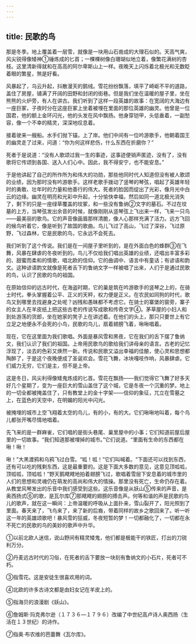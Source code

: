 ```yaml
---
---
---
```

title: 民歌的鸟
---




那是冬季。地上覆盖着一层雪，就像是一块用山石凿成的大理石似的。天高气爽，风尖锐得像矮神①锤炼成的匕首；一棵棵树像白珊瑚似地立着，像繁花满树的杏枝。这里清新得就和在高高的阿尔卑斯山上一样。夜晚天上闪烁着北极光和无数眨着眼的繁星，煞是好看。

风暴起了，乌云升起，抖散漫天的鹅绒。雪花纷纷飘落，填平了崎岖不平的道路，盖住了房屋，铺满了开阔的田野和封闭的街巷。但是我们坐在温暖的屋子里，坐在熊熊的火炉旁，有人在讲古。我们听到了这样一段英雄的故事：在宽阔的大海边有一座巨冢，子夜时分在这座巨冢上坐着被埋在里面的那位英雄的幽灵。他曾是一位国君，他的额上金环闪光，他的头发在风中飘扬。他身穿铠甲，头低垂着，一副愁容，像一个不幸的精灵，深深地叹息着。

接着驶来一艘船。水手们抛下锚，上了岸。他们中间有一位吟游歌手，他朝着国王的幽灵走了过来，问道：“你为何这样悲伤，什么东西在折磨你？”

死者于是说道：“没有人歌颂过我一生的事迹，这事迹便销声匿迹，没有了，没有歌将它传颂到各国、送入人们心中。因此，我不得安宁，也不能安息。”

于是他讲起了自己的所作所为和伟大的功勋，那些他同时代人知道但没有被人歌颂的业绩，因为那时没有吟游歌手。这样老歌手拨动了竖琴的琴弦，唱起了英雄年轻时的勇敢、壮年时的力量和他善行的伟大。死者的脸因而绽出了光彩，像月光中白云的边缘。幽灵在明亮和光彩中升起，十分愉快幸福，然后如同一道北极光消失了，剩下的只是一座绿草覆盖的坟冢，和一些没有鲁纳②文字的墓石。不过在坟墓的上方，当琴弦发出余音的时候，就像刚刚从竖琴弦上飞出来一样，飞来一只鸟——最美丽的歌鸟。它的声音像画眉那样清脆，像人心那样充满了活力。远方飞回的候鸟听着它，像是听到了故国的歌曲。鸟儿飞过了高山，飞过了深谷，飞过原野，飞过森林，它是民歌的鸟，它永远不会死去。

我们听到了这个传说。我们是在一间屋子里听到的，是在外面白色的蜂群③在飞舞，风暴在肆虐的冬夜听到的。鸟儿不仅给我们唱出英雄的业绩，还唱出丰富多彩的、甜蜜而柔和的情歌，唱北欧的信仰。它的曲调中、语言中有童话；有谚语和韵文。这种谚语韵文就像是死者舌下的鲁纳文字一样被唱了出来，人们于是通过民歌的鸟，认识了民歌的鸟的祖国。

在原始信仰的远古时代，在海盗时期，它的巢是筑在吟游歌手的竖琴之上的，在骑士时代，拳头掌握着公平、正义的天秤，权力便是正义。在农民如同狗的时代，歌鸟又到哪里去找避身之处呢？凶残和愚昧都不考虑它。在骑士的寨堡的窗旁，寨子的女主人在羊皮纸上把这些古老的传说写成歌和传奇文字④。茅草屋的小妇人和到处游荡的货郎，坐在她家的凳子上在讲述着。在他们的头上，那只只要世上有它立足之地便永不会死的小鸟，民歌的鸟儿，扇着翅膀飞着，啾啾唱着。

现在，它在这里面为我们歌唱。外面是暴风雪和黑夜，它在我们的舌下摆了鲁纳文，我们认识了我们的祖国。上帝用民歌鸟的歌给我们讲母亲的语言。古老的记忆浮现了，淡去的色彩又焕然一新。传说和民歌又溢出幸福的佳酿，使心灵和思想都陶醉了，于是这个夜晚便成了圣诞欢会。雪花飞舞，冰块嘎吱作响，风暴肆虐。它们威力无穷，它们是主，但不是上帝。

这是冬日，风尖利得像矮鬼炼成的匕首。雪花在飘扬——我们觉得它飞舞了好多天好几个星期了，变为一座巨大的雪山盖住了这个城，它是冬夜一个沉重的梦。地上的一切全都被掩盖住了，只有教堂上的金十字架——信仰的象征，兀立在雪墓之上，在蓝色的天空中，在明媚的阳光中闪光。

被掩埋的城市上空飞翔着太空的鸟儿，有的小，有的大。它们啾啾地叫着，每个鸟儿都张开嘴尽情地唱着。

先飞来的是一群麻雀，它们唱的是街头巷尾、巢里屋中的小事；它们知道前屋后屋里的一切故事。“我们知道那被埋掉的城市。”它们说道。“里面有生命的东西都在啾！啾！

啾！”大黑渡鸦和乌鸦飞过白雪。“呱！呱！”它们叫喊着。“下面还可以找到东西，还有可以吃的残剩东西，这是最重要的。这是下面大多数的意见，这意见顶呱呱，顶呱呱，顶呱呱！”野天鹅飕飕地拍着翅膀飞过，歌唱着雪层下安息着的城市里的人们的思想和灵魂仍在萌发的高尚和伟大的情操。那里没有死亡，生命仍存在着。从教堂风琴发出的乐音中我们感受到这些。这乐音像是从妖山⑤传来的声音，是奥西扬式⑥的歌，是瓦尔库⑦那飕飕的翅膀的搏击声。何等和谐的声是民歌的鸟儿的歌声，就在这一瞬间：上帝温暖的呼吸从上面扑来，雪山裂开了，阳光照到了里面。春天来了，飞鸟来了，来了新的后裔，带着同样的故乡之歌回来了。听一听这一年的英雄颂歌吧！暴风雪的狂威，冬夜短暂的梦！一切都融化了，一切都在永不死亡的民歌的鸟的美妙的歌声中升华。

①以前北欧人迷信，说山野间有精灵矮鬼，他们都是极能干的铁匠，打出的刀锐利万分。

②丹麦远古时代的习俗，在死者的舌下要放一块刻有鲁纳文的小石片，死者可不朽。

③指雪花。这是安徒生很喜欢用的词。

④北欧的许多古诗文都是由妇女记在羊皮上的。

⑤指海贝的浪漫剧《妖山》。

⑥詹姆斯·玛克弗尔逊（１７３６—１７９６）改编了中世纪高卢诗人奥西扬（生活在１３世纪）的诗作。

⑦指奥·布农维的芭蕾舞《瓦尔库》。
